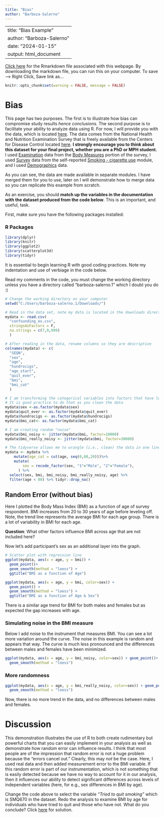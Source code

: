 ```yaml
---
title: "Bias"
author: "Barboza-Salerno"
---
```

---
title: "Bias Example"
author: "Barboza-Salerno"
date: "2024-01-15"
output: html_document
---
[Click here](bias.Rmd) for the Rmarkdown file associated with this webpage. By downloading the markdown file, you can run this on your computer. To save --> Right Click, Save link as...

```r

knitr::opts_chunk$set(warning = FALSE, message = FALSE) 
```

# Bias
This page has two purposes. The first is to illustrate how bias can compromise study results *hence conclusions.* The second purpose is to facilitate your ability to analyze data using R. For now, I will provide you with the data, which is located [here](https://github.com/bigdataforsocialjustice/PHHBHP7534/blob/main/confounding_ex.csv). The data comes from the National Health and Nutrition Examination Survey that is freely available from the Centers for Disease Control located [here](https://wwwn.cdc.gov/nchs/nhanes/continuousnhanes/default.aspx?BeginYear=2015). **I strongly encourage you to think about this dataset for your final project, whether you are a PhD or MPH student.** I used [Examination](https://wwwn.cdc.gov/nchs/nhanes/search/datapage.aspx?Component=Examination&CycleBeginYear=2015) data from the [Body Measures](https://wwwn.cdc.gov/Nchs/Nhanes/2015-2016/BMX_I.htm) portion of the survey, I used [Survey](https://wwwn.cdc.gov/nchs/nhanes/search/datapage.aspx?Component=Questionnaire&CycleBeginYear=2015) data from the self-reported [Smoking - cigarette use](https://wwwn.cdc.gov/Nchs/Nhanes/2015-2016/SMQ_I.htm) module, and I used [Demographics](https://wwwn.cdc.gov/nchs/nhanes/search/datapage.aspx?Component=Demographics&CycleBeginYear=2015) data.

As you can see, the data are made available in separate modules. I have merged them for you to use, later on I will demonstrate how to merge data so you can replicate this example from scratch. 

::: {.callout-tip}
As an exercise, you should **match up the variables in the documentation with the dataset produced from the code below**. This is an important, and useful, task.
:::

First, make sure you have the following packages installed:

### R Packages
```r
library(dplyr)
library(knitr)
library(ggplot2)
library(scatterplot3d)
library(tidyr)
```

::: {.callout-warning}
It is essential to begin learning R with good coding practices. Note my indentation and use of verbiage in the code below.
:::

::: {.callout-note}
Read my comments in the code, you must change the working directory unless you have a directory called "barboza-salerno.1" which I doubt you do :)
:::

```r
# Change the working directory on your computer
setwd("C:/Users/barboza-salerno.1/Downloads/")

# Read in the data set, note my data is located in the downloads directory
mydata <- read.csv(
  "confounding_ex.csv", 
  stringsAsFactors = F, 
  na.strings = c(7,9,999)
  )

# After reading in the data, rename columns so they are descriptive
colnames(mydata) <- c(
  "SEQN",
  "sex", 
  "age",  
  "hundrocigs", 
  "age_start", 
  "quit_ever", 
  "bmi", 
  "bmi_cat"
  )

# I am transforming the categorical variables into factors that have levels.
# It is good practice to do that as you clean the data
mydata$sex <-as.factor(mydata$sex)
mydata$quit_ever <- as.factor(mydata$quit_ever)
mydata$hundrocigs <- as.factor(mydata$hundrocigs)
mydata$bmi_cat<- as.factor(mydata$bmi_cat)

# I am creating random "noise"
mydata$bmi_noisy <- jitter(mydata$bmi, factor=10000)
mydata$bmi_really_noisy <- jitter(mydata$bmi, factor=30000) 

# The tidyverse allows me to wrangle (i.e., clean) the data in one line of code!
mydata <- mydata %>%
    mutate(age_cat = cut(age, seq(0,80,20)))%>%
    mutate(
        sex = recode_factor(sex, "1"="Male", "2"="Female"),
      ) %>%
  select(sex, bmi, bmi_noisy, bmi_really_noisy, age) %>%
  filter(age < 80) %>% tidyr::drop_na() 

```

## Random Error (without bias)
Here I plotted the Body Mass Index (BMI) as a function of age of survey respondent. BMI increases from 20 to 30 years of age before leveling off. Note, the trend line represents the average BMI for each age group. There is a lot of variability in BMI for each age. 

::: {.callout-note}
**Question**: What other factors influence BMI across age that are not included here?
:::

Now let’s add participant’s sex as an additional layer into the graph.
```r
# Scatter plot with regression line
ggplot(mydata, aes(x = age, y = bmi)) + 
  geom_point()+
  geom_smooth(method = "loess") + 
  ggtitle("BMI as a function of Age")
```


```r
ggplot(mydata, aes(x = age, y = bmi, color=sex)) + 
  geom_point() +
  geom_smooth(method = "loess") + 
  ggtitle("BMI as a function of Age & Sex")
```
There is a similar age trend for BMI for both males and females but as expected the gap increases with age. 

### Simulating noise in the BMI measure
Below I add noise to the instrument that measures BMI. You can see a lot more variation around the curve. The noise in this example is random and appears that way. The curve is much less pronounced and the differences between males and females have been minimized.

```r
ggplot(mydata, aes(x = age, y = bmi_noisy, color=sex)) + geom_point()+
  geom_smooth(method = "loess") 
```

### More randomness

```r
ggplot(mydata, aes(x = age, y = bmi_really_noisy, color=sex)) + geom_point()+
  geom_smooth(method = "loess") 
```
Now, there is no more trend in the data, and no differences between males and females.

# Discussion
This demonstration illustrates the use of R to both create rudimentary but powerful charts that you can easily implement in your analysis as well as demonstrate how
random error can influence results. I think that most people are of the impression that random error is not a huge problem because the "errors cancel out." Clearly,
this may *not* be the case. Here, I used real data and then added measurement error to the BMI variable. If this random error is part of our instrumentation, which
is not something that is easily detected because we have no way to account for it in our analysis, then it influences our ability to detect significant differences across levels of independent variables (here, for e.g., sex differences in BMI by age).

::: {.callout-note }
Change the code above to select the variable *"Tried to quit smoking"* which is SMQ670 in the dataset. Redo the analysis to examine BMI by age for individuals who have tried to quit and those who have not. What do you conclude? Click [here](biasanswer.qmd) for solution.
:::
